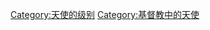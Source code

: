 {{catmore|天使长}}
{{Commonscat|Archangels}}

[[Category:天使的级别|Category:天使的级别]]
[[Category:基督教中的天使|Category:基督教中的天使]]